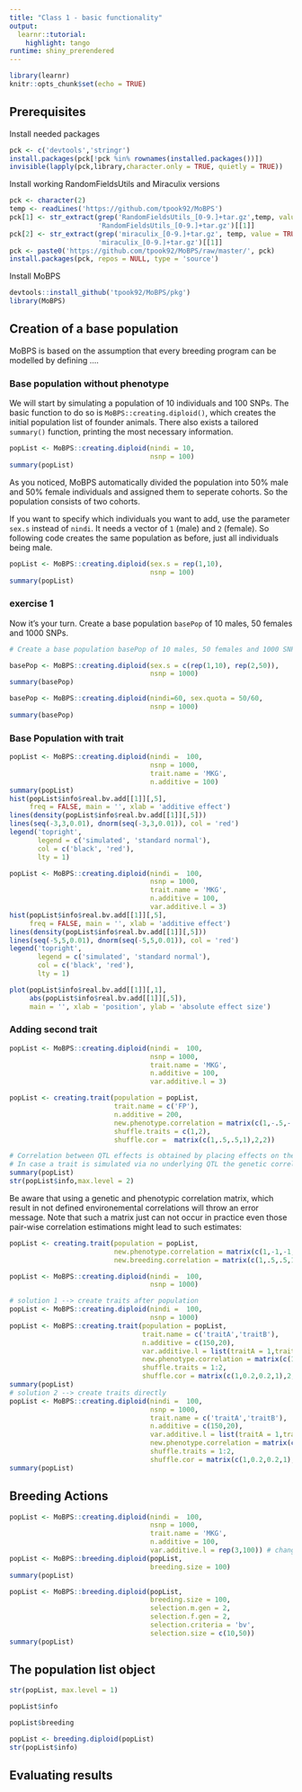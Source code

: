 ```yaml
---
title: "Class 1 - basic functionality"
output: 
  learnr::tutorial:
    highlight: tango
runtime: shiny_prerendered
---
```


```r
library(learnr)
knitr::opts_chunk$set(echo = TRUE)
```

## Prerequisites

Install needed packages

```r
pck <- c('devtools','stringr')
install.packages(pck[!pck %in% rownames(installed.packages())])
invisible(lapply(pck,library,character.only = TRUE, quietly = TRUE))
```

Install working RandomFieldsUtils and Miraculix versions

```r
pck <- character(2)
temp <- readLines('https://github.com/tpook92/MoBPS')
pck[1] <- str_extract(grep('RandomFieldsUtils_[0-9.]+tar.gz',temp, value = TRUE),
                      'RandomFieldsUtils_[0-9.]+tar.gz')[[1]]
pck[2] <- str_extract(grep('miraculix_[0-9.]+tar.gz', temp, value = TRUE),
                      'miraculix_[0-9.]+tar.gz')[[1]]
pck <- paste0('https://github.com/tpook92/MoBPS/raw/master/', pck)
install.packages(pck, repos = NULL, type = 'source')


```


Install MoBPS

```r
devtools::install_github('tpook92/MoBPS/pkg')
library(MoBPS)
```

## Creation of a base population

MoBPS is based on the assumption that every breeding program can be modelled by defining ....

### Base population without phenotype

We will start by simulating a population of 10 individuals and 100 SNPs. The basic function to do so is `MoBPS::creating.diploid()`, which creates the initial population list of founder animals. There also exists a tailored `summary()` function, printing the most necessary information. 

```r
popList <- MoBPS::creating.diploid(nindi = 10,
                                   nsnp = 100)
summary(popList)
```

As you noticed, MoBPS automatically divided the population into 50% male and 50% female individuals and assigned them to seperate cohorts. So the population consists of two cohorts.

If you want to specify which individuals you want to add, use the parameter `sex.s` instead of `nindi`. It needs a vector of `1` (male) and `2` (female). So following code creates the same population as before, just all individuals being male. 

```r
popList <- MoBPS::creating.diploid(sex.s = rep(1,10),
                                   nsnp = 100)
summary(popList)
```


### exercise 1
Now it's your turn. Create a base population `basePop` of 10 males, 50 females and 1000 SNPs.

```r
# Create a base population basePop of 10 males, 50 females and 1000 SNPs

```


```r
basePop <- MoBPS::creating.diploid(sex.s = c(rep(1,10), rep(2,50)),
                                   nsnp = 1000)
summary(basePop)

basePop <- MoBPS::creating.diploid(nindi=60, sex.quota = 50/60,
                                   nsnp = 1000)
summary(basePop)
```


### Base Population with trait

```r
popList <- MoBPS::creating.diploid(nindi =  100,
                                   nsnp = 1000,
                                   trait.name = 'MKG',
                                   n.additive = 100)
summary(popList)
hist(popList$info$real.bv.add[[1]][,5],
     freq = FALSE, main = '', xlab = 'additive effect')
lines(density(popList$info$real.bv.add[[1]][,5]))
lines(seq(-3,3,0.01), dnorm(seq(-3,3,0.01)), col = 'red')
legend('topright',
       legend = c('simulated', 'standard normal'),
       col = c('black', 'red'),
       lty = 1)
```


```r
popList <- MoBPS::creating.diploid(nindi =  100,
                                   nsnp = 1000,
                                   trait.name = 'MKG',
                                   n.additive = 100,
                                   var.additive.l = 3) 
hist(popList$info$real.bv.add[[1]][,5],
     freq = FALSE, main = '', xlab = 'additive effect')
lines(density(popList$info$real.bv.add[[1]][,5]))
lines(seq(-5,5,0.01), dnorm(seq(-5,5,0.01)), col = 'red')
legend('topright',
       legend = c('simulated', 'standard normal'),
       col = c('black', 'red'),
       lty = 1)
```


```r
plot(popList$info$real.bv.add[[1]][,1],
     abs(popList$info$real.bv.add[[1]][,5]),
     main = '', xlab = 'position', ylab = 'absolute effect size')

```


### Adding second trait

```r
popList <- MoBPS::creating.diploid(nindi =  100,
                                   nsnp = 1000,
                                   trait.name = 'MKG',
                                   n.additive = 100,
                                   var.additive.l = 3) 

popList <- creating.trait(population = popList,
                          trait.name = c('FP'), 
                          n.additive = 200,
                          new.phenotype.correlation = matrix(c(1,-.5,-.5,1),2,2),
                          shuffle.traits = c(1,2),
                          shuffle.cor =  matrix(c(1,.5,.5,1),2,2))

# Correlation between QTL effects is obtained by placing effects on the same markers, leading to MORE underlying QTL than initially generated. This module is many intended for quantitative traits.
# In case a trait is simulated via no underlying QTL the genetic correlation can be entered via new.breeding.correlation
summary(popList)
str(popList$info,max.level = 2)
```

Be aware that using a genetic and phenotypic correlation matrix, which result in not defined environemental correlations will throw an error message. Note that such a matrix just can not occur in practice even those pair-wise correlation estimations might lead to such estimates:

```r
popList <- creating.trait(population = popList,
                          new.phenotype.correlation = matrix(c(1,-1,-1,1),2,2),
                          new.breeding.correlation = matrix(c(1,.5,.5,1),2,2))
```


```r
popList <- MoBPS::creating.diploid(nindi =  100,
                                   nsnp = 1000)


```

```r
# solution 1 --> create traits after population
popList <- MoBPS::creating.diploid(nindi =  100,
                                   nsnp = 1000)
popList <- MoBPS::creating.trait(population = popList,
                                 trait.name = c('traitA','traitB'),
                                 n.additive = c(150,20),
                                 var.additive.l = list(traitA = 1,traitB = 2),
                                 new.phenotype.correlation = matrix(c(1,0.5,0.5,1),2,2),
                                 shuffle.traits = 1:2,
                                 shuffle.cor = matrix(c(1,0.2,0.2,1),2,2))
summary(popList)
# solution 2 --> create traits directly
popList <- MoBPS::creating.diploid(nindi =  100,
                                   nsnp = 1000,
                                   trait.name = c('traitA','traitB'),
                                   n.additive = c(150,20),
                                   var.additive.l = list(traitA = 1,traitB = 2),
                                   new.phenotype.correlation = matrix(c(1,0.5,0.5,1),2,2),
                                   shuffle.traits = 1:2,
                                   shuffle.cor = matrix(c(1,0.2,0.2,1),2,2))
summary(popList)

```



## Breeding Actions


```r
popList <- MoBPS::creating.diploid(nindi =  100,
                                   nsnp = 1000,
                                   trait.name = 'MKG',
                                   n.additive = 100,
                                   var.additive.l = rep(3,100)) # change to single number when patched
popList <- MoBPS::breeding.diploid(popList,
                                   breeding.size = 100)
summary(popList)
```


```r
popList <- MoBPS::breeding.diploid(popList,
                                   breeding.size = 100,
                                   selection.m.gen = 2,
                                   selection.f.gen = 2,
                                   selection.criteria = 'bv',
                                   selection.size = c(10,50))
summary(popList)
```



## The population list object

```r
str(popList, max.level = 1)
```

```r
popList$info
```

```r
popList$breeding
```



```r
popList <- breeding.diploid(popList)
str(popList$info)
```


## Evaluating results
